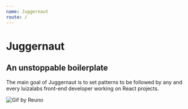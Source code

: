 ```yaml
---
name: Juggernaut
route: /
---
```



# Juggernaut
## An unstoppable boilerplate

The main goal of Juggernaut is to set patterns to be followed by any and every luizalabs front-end developer working on React projects.

<img
  src={logo}
  alt="Gif by Reuno"
  title="Gif by Reuno"
/>

